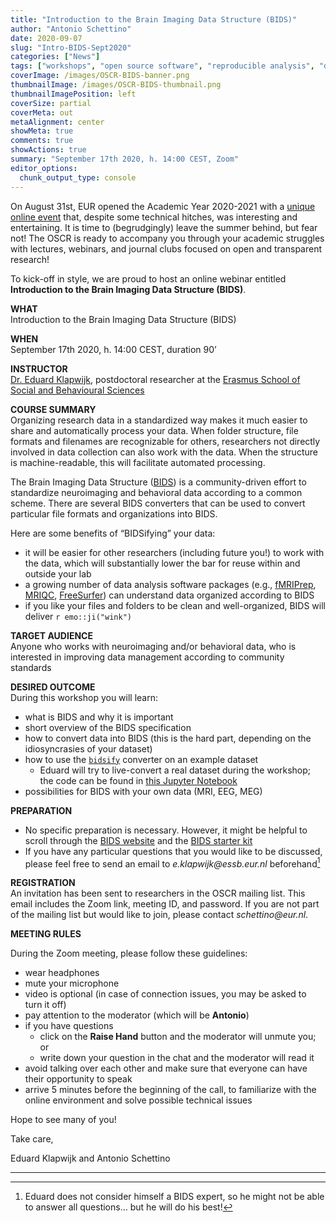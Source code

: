 ```yaml
---
title: "Introduction to the Brain Imaging Data Structure (BIDS)"
author: "Antonio Schettino"
date: 2020-09-07
slug: "Intro-BIDS-Sept2020"
categories: ["News"]
tags: ["workshops", "open source software", "reproducible analysis", "data management"]
coverImage: /images/OSCR-BIDS-banner.png
thumbnailImage: /images/OSCR-BIDS-thumbnail.png
thumbnailImagePosition: left
coverSize: partial
coverMeta: out
metaAlignment: center
showMeta: true
comments: true
showActions: true
summary: "September 17th 2020, h. 14:00 CEST, Zoom"
editor_options: 
  chunk_output_type: console
---
```


On August 31st, EUR opened the Academic Year 2020-2021 with a [unique online event](https://www.eur.nl/en/about-eur/events/opening-academic-year) that, despite some technical hitches, was interesting and entertaining. It is time to (begrudgingly) leave the summer behind, but fear not! The OSCR is ready to accompany you through your academic struggles with lectures, webinars, and journal clubs focused on open and transparent research!

To kick-off in style, we are proud to host an online webinar entitled **Introduction to the Brain Imaging Data Structure (BIDS)**.

**WHAT**   
Introduction to the Brain Imaging Data Structure (BIDS)

**WHEN**   
September 17th 2020, h. 14:00 CEST, duration 90’

**INSTRUCTOR**   
[Dr. Eduard Klapwijk](https://www.openscience-rotterdam.com/2020/05/klapwijk/), postdoctoral researcher at the [Erasmus School of Social and Behavioural Sciences](https://www.eur.nl/en/essb/)

**COURSE SUMMARY**   
Organizing research data in a standardized way makes it much easier to share and automatically process your data. When folder structure, file formats and filenames are recognizable for others, researchers not directly involved in data collection can also work with the data. When the structure is machine-readable, this will facilitate automated processing.
 
The Brain Imaging Data Structure ([BIDS](https://bids.neuroimaging.io)) is a community-driven effort to standardize neuroimaging and behavioral data according to a common scheme. There are several BIDS converters that can be used to convert particular file formats and organizations into BIDS. 

Here are some benefits of "BIDSifying" your data:

- it will be easier for other researchers (including future you!) to work with the data, which will substantially lower the bar for reuse within and outside your lab
- a growing number of data analysis software packages (e.g., [fMRIPrep](https://fmriprep.org/en/stable/), [MRIQC](https://mriqc.readthedocs.io/en/stable/), [FreeSurfer](https://surfer.nmr.mgh.harvard.edu/)) can understand data organized according to BIDS
- if you like your files and folders to be clean and well-organized, BIDS will deliver `r emo::ji("wink")`

**TARGET AUDIENCE**   
Anyone who works with neuroimaging and/or behavioral data, who is interested in improving data management according to community standards

**DESIRED OUTCOME**   
During this workshop you will learn:

- what is BIDS and why it is important
- short overview of the BIDS specification
- how to convert data into BIDS (this is the hard part, depending on the idiosyncrasies of your dataset)
- how to use the [```bidsify```](https://github.com/NILAB-UvA/bidsify) converter on an example dataset
  - Eduard will try to live-convert a real dataset during the workshop; the code can be found in [this Jupyter Notebook](https://github.com/eur-synclab/bidsification/blob/master/SYNClab_bidsify.ipynb)
- possibilities for BIDS with your own data (MRI, EEG, MEG)

**PREPARATION**   

- No specific preparation is necessary. However, it might be helpful to scroll through the [BIDS website](https://bids.neuroimaging.io/index.html) and the [BIDS starter kit](https://github.com/bids-standard/bids-starter-kit)
- If you have any particular questions that you would like to be discussed, please feel free to send an email to *e.klapwijk@essb.eur.nl* beforehand[^1]

**REGISTRATION**   
An invitation has been sent to researchers in the OSCR mailing list. This email includes the Zoom link, meeting ID, and password. If you are not part of the mailing list but would like to join, please contact *schettino@eur.nl*.

**MEETING RULES**   

During the Zoom meeting, please follow these guidelines:

* wear headphones
* mute your microphone
* video is optional (in case of connection issues, you may be asked to turn it off)
* pay attention to the moderator (which will be **Antonio**)
* if you have questions
  - click on the **Raise Hand** button and the moderator will unmute you; or
  - write down your question in the chat and the moderator will read it
* avoid talking over each other and make sure that everyone can have their opportunity to speak
* arrive 5 minutes before the beginning of the call, to familiarize with the online environment and solve possible technical issues

Hope to see many of you!

Take care,

Eduard Klapwijk and Antonio Schettino

***

[^1]: Eduard does not consider himself a BIDS expert, so he might not be able to answer all questions... but he will do his best!
